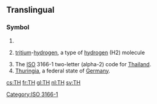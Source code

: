 {{also|th|Th|th'|th-|.th|'th|-th}}
==Translingual==

===Symbol===
{{head|mul|symbol}}

# {{SI-unit-abb|tera|henry|[[electrical inductance]]}}
# {{label|mul|chemistry}} [[tritium]]-[[hydrogen]], a type of [[hydrogen]] (H2) molecule
# The [[ISO]] 3166-1 two-letter (alpha-2) code for [[Thailand]].
# [[Thuringia]], a federal state of [[Germany]].

[[Category:ISO 3166-1]]

[[cs:TH]]
[[fr:TH]]
[[gl:TH]]
[[nl:TH]]
[[sv:TH]]